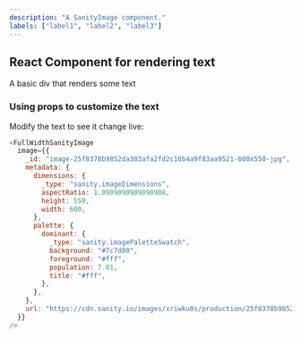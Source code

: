 ```yaml
---
description: "A SanityImage component."
labels: ["label1", "label2", "label3"]
---
```



## React Component for rendering text

A basic div that renders some text

### Using props to customize the text

Modify the text to see it change live:

```js live
<FullWidthSanityImage
  image={{
    _id: "image-25f8378b9852da303afa2fd2c16b4a9f83aa9521-600x550-jpg",
    metadata: {
      dimensions: {
        _type: "sanity.imageDimensions",
        aspectRatio: 1.0909090909090908,
        height: 550,
        width: 600,
      },
      palette: {
        dominant: {
          _type: "sanity.imagePaletteSwatch",
          background: "#7c7d80",
          foreground: "#fff",
          population: 7.01,
          title: "#fff",
        },
      },
    },
    url: "https://cdn.sanity.io/images/xriwku0s/production/25f8378b9852da303afa2fd2c16b4a9f83aa9521-600x550.jpg",
  }}
/>
```
